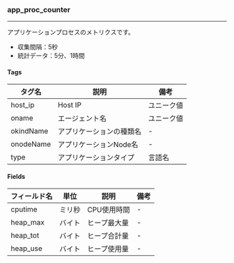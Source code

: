 ### app_proc_counter

----

アプリケーションプロセスのメトリクスです。

- 収集間隔：5秒
- 統計データ：5分、1時間

#### Tags

| タグ名       | 説明            | 備考    |
| --------- | ------------- | ----- |
| host_ip   | Host IP       | ユニーク値 |
| oname     | エージェント名       | ユニーク値 |
| okindName | アプリケーションの種類名  | -     |
| onodeName | アプリケーションNode名 | -     |
| type      | アプリケーションタイプ   | 言語名   |

#### Fields

| フィールド名   | 単位  | 説明      | 備考 |
| -------- | --- | ------- | -- |
| cputime  | ミリ秒 | CPU使用時間 | -  |
| heap_max | バイト | ヒープ最大量  | -  |
| heap_tot | バイト | ヒープ合計量  | -  |
| heap_use | バイト | ヒープ使用量  | -  |
